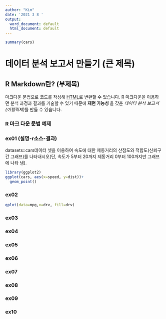 ```yaml
---
author: "Kim"
date: '2021 3 8 '
output:
  word_document: default
  html_document: default
---
```


```r
summary(cars)
```

# 데이터 분석 보고서 만들기 (큰 제목)


## R Markdown란? (부제목)



마크다운 문법으로 코드를 작성해 [HTML](https://ko.wikipedia.org/wiki/HTML)로 변환할 수 있습니다. R 마크다운을 이용하면 분석 과정과 결과를 기술할 수 있기 때문에 **재현 가능성 **을 갖춘 *데이터 분석 보고서(이텔릭체)*를 만들 수 있습니다.


### R 마크 다운 문법 예제 

### ex01 (설명-r소스-결과)
 datasets::cars데이터 셋을 이용하여 속도에 대한 제동거리의 산점도와 적합도(신뢰구간
그래프)를 나타내시오(단, 속도가 5부터 20까지 제동거리 0부터 100까지만 그래프에 나타
냄).

```r
library(ggplot2)
ggplot(cars, aes(x=speed, y=dist))+ 
  geom_point()
```

### ex02 
```r
qplot(data=mpg,x=drv, fill=drv)
```



### ex03  


### ex04  


### ex05 


### ex06


### ex07 


### ex08 


### ex09


### ex10







